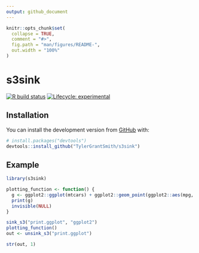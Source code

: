 ```yaml
---
output: github_document
---
```


<!-- README.md is generated from README.Rmd. Please edit that file -->

```r
knitr::opts_chunk$set(
  collapse = TRUE,
  comment = "#>",
  fig.path = "man/figures/README-",
  out.width = "100%"
)
```

# s3sink

<!-- badges: start -->
[![R build status](https://github.com/TylerGrantSmith/s3sink/workflows/R-CMD-check/badge.svg)](https://github.com/TylerGrantSmith/s3sink)
[![Lifecycle: experimental](https://img.shields.io/badge/lifecycle-experimental-orange.svg)](https://www.tidyverse.org/lifecycle/#experimental)
<!-- badges: end -->


## Installation

You can install the development version from [GitHub](https://github.com/) with:

``` r
# install.packages("devtools")
devtools::install_github("TylerGrantSmith/s3sink")
```
## Example


```r
library(s3sink)

plotting_function <- function() {
  g <- ggplot2::ggplot(mtcars) + ggplot2::geom_point(ggplot2::aes(mpg, disp))
  print(g)
  invisible(NULL)
}

sink_s3("print.ggplot", "ggplot2")
plotting_function()
out <- unsink_s3("print.ggplot")

str(out, 1)
```
